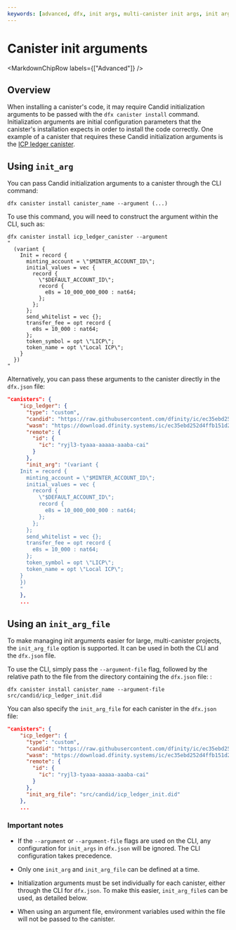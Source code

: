 ```yaml
---
keywords: [advanced, dfx, init args, multi-canister init args, init arg file, init arg options]
---
```



# Canister init arguments

<MarkdownChipRow labels={["Advanced"]} />

## Overview

When installing a canister's code, it may require Candid initialization arguments to be passed with the `dfx canister install` command. Initialization arguments are initial configuration parameters that the canister's installation expects in order to install the code correctly. One example of a canister that requires these Candid initialization arguments is the [ICP ledger canister](/docs/current/developer-docs/defi/icp-tokens/ledger-local-setup). 

## Using `init_arg`

You can pass Candid initialization arguments to a canister through the CLI command:

```
dfx canister install canister_name --argument (...)
```

To use this command, you will need to construct the argument within the CLI, such as:

```
dfx canister install icp_ledger_canister --argument
"
  (variant {
    Init = record {
      minting_account = \"$MINTER_ACCOUNT_ID\";
      initial_values = vec {
        record {
          \"$DEFAULT_ACCOUNT_ID\";
          record {
            e8s = 10_000_000_000 : nat64;
          };
        };
      };
      send_whitelist = vec {};
      transfer_fee = opt record {
        e8s = 10_000 : nat64;
      };
      token_symbol = opt \"LICP\";
      token_name = opt \"Local ICP\";
    }
  })
"
```

Alternatively, you can pass these arguments to the canister directly in the `dfx.json` file:

```json
"canisters": {
    "icp_ledger": {
      "type": "custom",
      "candid": "https://raw.githubusercontent.com/dfinity/ic/ec35ebd252d4ffb151d2cfceba3a86c4fb87c6d6/rs/rosetta-api/icp_ledger/ledger.did",
      "wasm": "https://download.dfinity.systems/ic/ec35ebd252d4ffb151d2cfceba3a86c4fb87c6d6/canisters/ledger-canister.wasm.gz",
      "remote": {
        "id": {
          "ic": "ryjl3-tyaaa-aaaaa-aaaba-cai"
        }
      },
      "init_arg": "(variant {
    Init = record {
      minting_account = \"$MINTER_ACCOUNT_ID\";
      initial_values = vec {
        record {
          \"$DEFAULT_ACCOUNT_ID\";
          record {
            e8s = 10_000_000_000 : nat64;
          };
        };
      };
      send_whitelist = vec {};
      transfer_fee = opt record {
        e8s = 10_000 : nat64;
      };
      token_symbol = opt \"LICP\";
      token_name = opt \"Local ICP\";
    }
    })
    "
    },
    ...
```

## Using an `init_arg_file`

To make managing init arguments easier for large, multi-canister projects, the `init_arg_file` option is supported. It can be used in both the CLI and the `dfx.json` file.

To use the CLI, simply pass the `--argument-file` flag, followed by the relative path to the file from the directory containing the `dfx.json` file:
:

```
dfx canister install canister_name --argument-file src/candid/icp_ledger_init.did
```

You can also specify the `init_arg_file` for each canister in the `dfx.json` file:

```json
"canisters": {
    "icp_ledger": {
      "type": "custom",
      "candid": "https://raw.githubusercontent.com/dfinity/ic/ec35ebd252d4ffb151d2cfceba3a86c4fb87c6d6/rs/rosetta-api/icp_ledger/ledger.did",
      "wasm": "https://download.dfinity.systems/ic/ec35ebd252d4ffb151d2cfceba3a86c4fb87c6d6/canisters/ledger-canister.wasm.gz",
      "remote": {
        "id": {
          "ic": "ryjl3-tyaaa-aaaaa-aaaba-cai"
        }
      },
      "init_arg_file": "src/candid/icp_ledger_init.did"
    },
    ...
```

### Important notes

- If the `--argument` or `--argument-file` flags are used on the CLI, any configuration for `init_args` in `dfx.json` will be ignored. The CLI configuration takes precedence.

- Only one `init_arg` and `init_arg_file` can be defined at a time.

- Initialization arguments must be set individually for each canister, either through the CLI for `dfx.json`. To make this easier, `init_arg_file`s can be used, as detailed below.

- When using an argument file, environment variables used within the file will not be passed to the canister.
